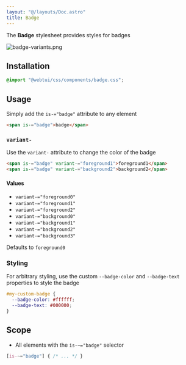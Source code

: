 ```yaml
---
layout: "@/layouts/Doc.astro"
title: Badge
---
```


The **Badge** stylesheet provides styles for badges

![badge-variants.png](../../assets/badge-variants.png)

## Installation

```css
@import "@webtui/css/components/badge.css";
```

## Usage

Simply add the `is-="badge"` attribute to any element

```html
<span is-="badge">badge</span>
```

### `variant-`

Use the `variant-` attribute to change the color of the badge

```html
<span is-="badge" variant-="foreground1">foreground1</span>
<span is-="badge" variant-="background2">background2</span>
```

#### Values

- `variant-="foreground0"`
- `variant-="foreground1"`
- `variant-="foreground2"`
- `variant-="background0"`
- `variant-="background1"`
- `variant-="background2"`
- `variant-="background3"`

Defaults to `foreground0`

### Styling

For arbitrary styling, use the custom `--badge-color` and `--badge-text` properties to style the badge

```css
#my-custom-badge {
  --badge-color: #ffffff;
  --badge-text: #000000;
}
```

## Scope

- All elements with the `is-~="badge"` selector

```css
[is-~="badge"] { /* ... */ }
```
